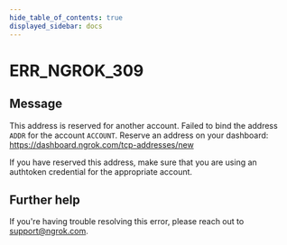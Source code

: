 ```yaml
---
hide_table_of_contents: true
displayed_sidebar: docs
---
```



# ERR_NGROK_309

## Message

This address is reserved for another account.
Failed to bind the address `ADDR` for the account `ACCOUNT`.
Reserve an address on your dashboard: https://dashboard.ngrok.com/tcp-addresses/new

If you have reserved this address, make sure that you are using an
authtoken credential for the appropriate account.

<ErrorDetails error="err_ngrok_309" />

## Further help

If you're having trouble resolving this error, please reach out to [support@ngrok.com](mailto:support@ngrok.com?subject=Help%20with%20ERR_NGROK_309).
